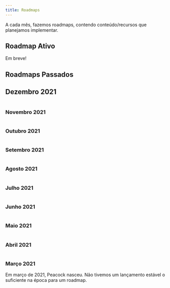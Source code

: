```yaml
---
title: Roadmaps
---
```



A cada mês, fazemos roadmaps, contendo conteúdo/recursos que planejamos implementar.

## Roadmap Ativo

Em breve!

## Roadmaps Passados

## Dezembro 2021

<Image img={December2021Roadmap} />

### Novembro 2021

<Image img={November2021Roadmap} />

### Outubro 2021

<Image img={October2021Roadmap} />

### Setembro 2021

<Image img={September2021Roadmap} />

### Agosto 2021

<Image img={August2021Roadmap} />

### Julho 2021

<Image img={July2021Roadmap} />

### Junho 2021

<Image img={June2021Roadmap} />

### Maio 2021

<Image img={May2021Roadmap} />

### Abril 2021

<Image img={April2021Roadmap} />

### Março 2021

Em março de 2021, Peacock nasceu. Não tivemos um lançamento estável o suficiente na época para um roadmap.
